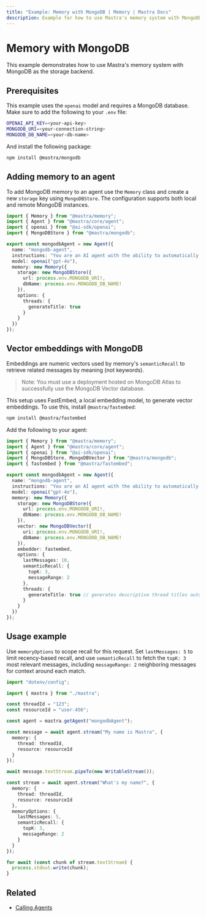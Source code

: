 ```yaml
---
title: "Example: Memory with MongoDB | Memory | Mastra Docs"
description: Example for how to use Mastra's memory system with MongoDB storage and vector capabilities.
---
```


# Memory with MongoDB

This example demonstrates how to use Mastra's memory system with MongoDB as the storage backend.

## Prerequisites

This example uses the `openai` model and requires a MongoDB database. Make sure to add the following to your `.env` file:

```bash title=".env" copy
OPENAI_API_KEY=<your-api-key>
MONGODB_URI=<your-connection-string>
MONGODB_DB_NAME=<your-db-name>
```

And install the following package:

```bash copy
npm install @mastra/mongodb
```

## Adding memory to an agent

To add MongoDB memory to an agent use the `Memory` class and create a new `storage` key using `MongoDBStore`. The configuration supports both local and remote MongoDB instances.

```typescript title="src/mastra/agents/example-mongodb-agent.ts" showLineNumbers copy
import { Memory } from "@mastra/memory";
import { Agent } from "@mastra/core/agent";
import { openai } from "@ai-sdk/openai";
import { MongoDBStore } from "@mastra/mongodb";

export const mongodbAgent = new Agent({
  name: "mongodb-agent",
  instructions: "You are an AI agent with the ability to automatically recall memories from previous interactions.",
  model: openai("gpt-4o"),
  memory: new Memory({
    storage: new MongoDBStore({
      url: process.env.MONGODB_URI!,
      dbName: process.env.MONGODB_DB_NAME!
    }),
    options: {
      threads: {
        generateTitle: true
      }
    }
  })
});
```

## Vector embeddings with MongoDB

Embeddings are numeric vectors used by memory's `semanticRecall` to retrieve related messages by meaning (not keywords). 

> Note: You must use a deployment hosted on MongoDB Atlas to successfully use the MongoDB Vector database.

This setup uses FastEmbed, a local embedding model, to generate vector embeddings. 
To use this, install `@mastra/fastembed`:

```bash copy
npm install @mastra/fastembed
```

Add the following to your agent:

```typescript title="src/mastra/agents/example-mongodb-agent.ts" showLineNumbers copy
import { Memory } from "@mastra/memory";
import { Agent } from "@mastra/core/agent";
import { openai } from "@ai-sdk/openai";
import { MongoDBStore, MongoDBVector } from "@mastra/mongodb";
import { fastembed } from "@mastra/fastembed";

export const mongodbAgent = new Agent({
  name: "mongodb-agent",
  instructions: "You are an AI agent with the ability to automatically recall memories from previous interactions.",
  model: openai("gpt-4o"),
  memory: new Memory({
    storage: new MongoDBStore({
      url: process.env.MONGODB_URI!,
      dbName: process.env.MONGODB_DB_NAME!
    }),
    vector: new MongoDBVector({
      uri: process.env.MONGODB_URI!,
      dbName: process.env.MONGODB_DB_NAME!
    }),
    embedder: fastembed,
    options: {
      lastMessages: 10,
      semanticRecall: {
        topK: 3,
        messageRange: 2
      },
      threads: {
        generateTitle: true // generates descriptive thread titles automatically
      }
    }
  })
});
```

## Usage example

Use `memoryOptions` to scope recall for this request. Set `lastMessages: 5` to limit recency-based recall, and use `semanticRecall` to fetch the `topK: 3` most relevant messages, including `messageRange: 2` neighboring messages for context around each match.

```typescript title="src/test-mongodb-agent.ts" showLineNumbers copy
import "dotenv/config";

import { mastra } from "./mastra";

const threadId = "123";
const resourceId = "user-456";

const agent = mastra.getAgent("mongodbAgent");

const message = await agent.stream("My name is Mastra", {
  memory: {
    thread: threadId,
    resource: resourceId
  }
});

await message.textStream.pipeTo(new WritableStream());

const stream = await agent.stream("What's my name?", {
  memory: {
    thread: threadId,
    resource: resourceId
  },
  memoryOptions: {
    lastMessages: 5,
    semanticRecall: {
      topK: 3,
      messageRange: 2
    }
  }
});

for await (const chunk of stream.textStream) {
  process.stdout.write(chunk);
}
```

## Related

- [Calling Agents](/docs/agents/overview)
